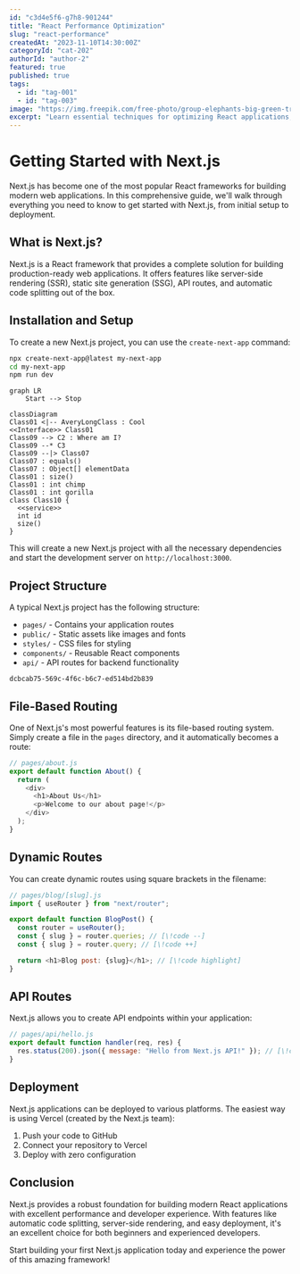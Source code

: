 ```yaml
---
id: "c3d4e5f6-g7h8-901244"
title: "React Performance Optimization"
slug: "react-performance"
createdAt: "2023-11-10T14:30:00Z"
categoryId: "cat-202"
authorId: "author-2"
featured: true
published: true
tags:
  - id: "tag-001"
  - id: "tag-003"
image: "https://img.freepik.com/free-photo/group-elephants-big-green-tree-wilderness_181624-16897.jpg?semt=ais_hybrid&w=740"
excerpt: "Learn essential techniques for optimizing React applications, including memoization, code splitting, and performance monitoring."
---
```


# Getting Started with Next.js

Next.js has become one of the most popular React frameworks for building modern web applications. In this comprehensive guide, we'll walk through everything you need to know to get started with Next.js, from initial setup to deployment.

## What is Next.js?

Next.js is a React framework that provides a complete solution for building production-ready web applications. It offers features like server-side rendering (SSR), static site generation (SSG), API routes, and automatic code splitting out of the box.

## Installation and Setup

To create a new Next.js project, you can use the `create-next-app` command:

```bash
npx create-next-app@latest my-next-app
cd my-next-app
npm run dev
```

```mermaid
graph LR
    Start --> Stop
```

```mermaid
classDiagram
Class01 <|-- AveryLongClass : Cool
<<Interface>> Class01
Class09 --> C2 : Where am I?
Class09 --* C3
Class09 --|> Class07
Class07 : equals()
Class07 : Object[] elementData
Class01 : size()
Class01 : int chimp
Class01 : int gorilla
class Class10 {
  <<service>>
  int id
  size()
}
```

This will create a new Next.js project with all the necessary dependencies and start the development server on `http://localhost:3000`.

## Project Structure

A typical Next.js project has the following structure:

- `pages/` - Contains your application routes
- `public/` - Static assets like images and fonts
- `styles/` - CSS files for styling
- `components/` - Reusable React components
- `api/` - API routes for backend functionality

```bunny
dcbcab75-569c-4f6c-b6c7-ed514bd2b839
```

## File-Based Routing

One of Next.js's most powerful features is its file-based routing system. Simply create a file in the `pages` directory, and it automatically becomes a route:

```javascript
// pages/about.js
export default function About() {
  return (
    <div>
      <h1>About Us</h1>
      <p>Welcome to our about page!</p>
    </div>
  );
}
```

## Dynamic Routes

You can create dynamic routes using square brackets in the filename:

```javascript
// pages/blog/[slug].js
import { useRouter } from "next/router";

export default function BlogPost() {
  const router = useRouter();
  const { slug } = router.queries; // [\!code --]
  const { slug } = router.query; // [\!code ++]

  return <h1>Blog post: {slug}</h1>; // [\!code highlight]
}
```

## API Routes

Next.js allows you to create API endpoints within your application:

```javascript
// pages/api/hello.js
export default function handler(req, res) {
  res.status(200).json({ message: "Hello from Next.js API!" }); // [\!code focus]
}
```

## Deployment

Next.js applications can be deployed to various platforms. The easiest way is using Vercel (created by the Next.js team):

1. Push your code to GitHub
2. Connect your repository to Vercel
3. Deploy with zero configuration

## Conclusion

Next.js provides a robust foundation for building modern React applications with excellent performance and developer experience. With features like automatic code splitting, server-side rendering, and easy deployment, it's an excellent choice for both beginners and experienced developers.

Start building your first Next.js application today and experience the power of this amazing framework!
